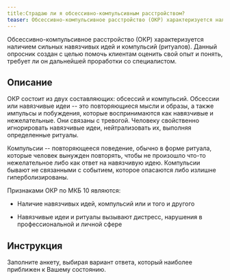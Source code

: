 ```yaml
---
title:Страдаю ли я обсессивно-компульсивным расстройством?
teaser: Обсессивно-компульсивное расстройство (ОКР) характеризуется наличием сильных навязчивых идей и компульсий (ритуалов). Данный опросник создан с целью помочь клиентам оценить свой опыт и понять, требует ли он дальнейшей проработки со специалистом.
---
```


Обсессивно-компульсивное расстройство (ОКР) характеризуется наличием
сильных навязчивых идей и компульсий (ритуалов). Данный опросник создан
с целью помочь клиентам оценить свой опыт и понять, требует ли он
дальнейшей проработки со специалистом.

## Описание

ОКР состоит из двух составляющих: обсессий и компульсий. Обсессии или
навязчивые идеи -- это повторяющиеся мысли и образы, а также импульсы и
побуждения, которые воспринимаются как навязчивые и нежелательные. Они
связаны с тревогой. Человеку свойственно игнорировать навязчивые идеи,
нейтрализовать их, выполняя определенные ритуалы.

Компульсии -- повторяющееся поведение, обычно в форме ритуала, которые
человек вынужден повторять, чтобы не произошло что-то нежелательное либо
как ответ на навязчивую идею. Компульсии бывают не связанными с
событием, которое опасаются либо излишне гиперболизированы.

Признаками ОКР по МКБ 10 являются:

-   Наличие навязчивых идей, компульсий или и того и другого

-   Навязчивые идеи и ритуалы вызывают дистресс, нарушения в
    профессиональной и личной сфере

## Инструкция

Заполните анкету, выбирая вариант ответа, который наиболее приближен к
Вашему состоянию.

